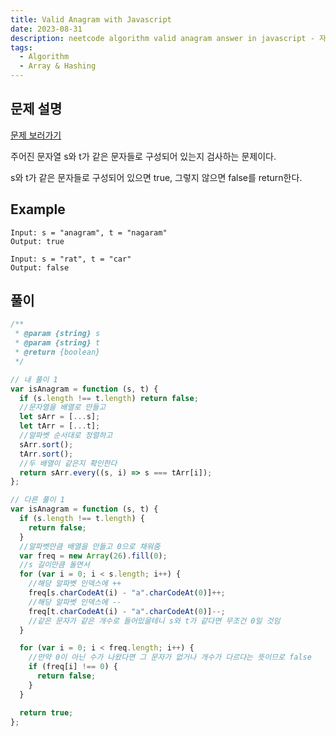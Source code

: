 ```yaml
---
title: Valid Anagram with Javascript
date: 2023-08-31
description: neetcode algorithm valid anagram answer in javascript - 자바스크립트로 배열에서 중복값 찾기 알고리즘 문제 풀이
tags:
  - Algorithm
  - Array & Hashing
---
```


## 문제 설명

[문제 보러가기](https://leetcode.com/problems/valid-anagram/)

주어진 문자열 s와 t가 같은 문자들로 구성되어 있는지 검사하는 문제이다.

s와 t가 같은 문자들로 구성되어 있으면 true, 그렇지 않으면 false를 return한다.

## Example

```
Input: s = "anagram", t = "nagaram"
Output: true

Input: s = "rat", t = "car"
Output: false

```

## 풀이

```js
/**
 * @param {string} s
 * @param {string} t
 * @return {boolean}
 */

// 내 풀이 1
var isAnagram = function (s, t) {
  if (s.length !== t.length) return false;
  //문자열을 배열로 만들고
  let sArr = [...s];
  let tArr = [...t];
  //알파벳 순서대로 정렬하고
  sArr.sort();
  tArr.sort();
  //두 배열이 같은지 확인한다
  return sArr.every((s, i) => s === tArr[i]);
};

// 다른 풀이 1
var isAnagram = function (s, t) {
  if (s.length !== t.length) {
    return false;
  }
  //알파벳만큼 배열을 만들고 0으로 채워줌
  var freq = new Array(26).fill(0);
  //s 길이만큼 돌면서
  for (var i = 0; i < s.length; i++) {
    //해당 알파벳 인덱스에 ++
    freq[s.charCodeAt(i) - "a".charCodeAt(0)]++;
    //해당 알파벳 인덱스에 --
    freq[t.charCodeAt(i) - "a".charCodeAt(0)]--;
    //같은 문자가 같은 개수로 들어있을테니 s와 t가 같다면 무조건 0일 것임
  }

  for (var i = 0; i < freq.length; i++) {
    //만약 0이 아닌 수가 나왔다면 그 문자가 없거나 개수가 다르다는 뜻이므로 false
    if (freq[i] !== 0) {
      return false;
    }
  }

  return true;
};
```
